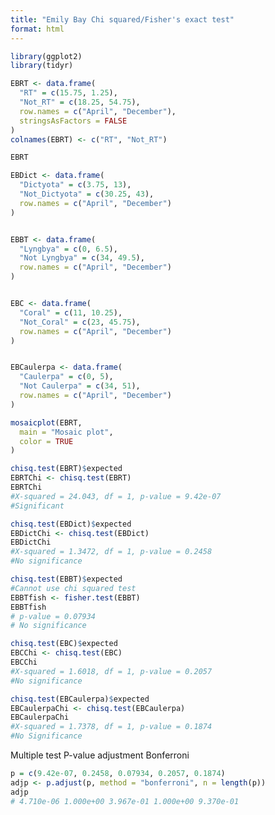 ```yaml
---
title: "Emily Bay Chi squared/Fisher's exact test"
format: html
---
```


```r
library(ggplot2)
library(tidyr)
```

```r
EBRT <- data.frame(
  "RT" = c(15.75, 1.25),
  "Not_RT" = c(18.25, 54.75),
  row.names = c("April", "December"),
  stringsAsFactors = FALSE
)
colnames(EBRT) <- c("RT", "Not_RT")

EBRT

EBDict <- data.frame(
  "Dictyota" = c(3.75, 13),
  "Not_Dictyota" = c(30.25, 43),
  row.names = c("April", "December")
)


EBBT <- data.frame(
  "Lyngbya" = c(0, 6.5),
  "Not Lyngbya" = c(34, 49.5),
  row.names = c("April", "December")
)


EBC <- data.frame(
  "Coral" = c(11, 10.25),
  "Not_Coral" = c(23, 45.75),
  row.names = c("April", "December")
)


EBCaulerpa <- data.frame(
  "Caulerpa" = c(0, 5),
  "Not Caulerpa" = c(34, 51),
  row.names = c("April", "December")
)
```

```r
mosaicplot(EBRT,
  main = "Mosaic plot",
  color = TRUE
)
```

```r
chisq.test(EBRT)$expected
EBRTChi <- chisq.test(EBRT)
EBRTChi
#X-squared = 24.043, df = 1, p-value = 9.42e-07
#Significant

chisq.test(EBDict)$expected
EBDictChi <- chisq.test(EBDict)
EBDictChi
#X-squared = 1.3472, df = 1, p-value = 0.2458
#No significance

chisq.test(EBBT)$expected
#Cannot use chi squared test
EBBTfish <- fisher.test(EBBT)
EBBTfish
# p-value = 0.07934
# No significance

chisq.test(EBC)$expected
EBCChi <- chisq.test(EBC)
EBCChi
#X-squared = 1.6018, df = 1, p-value = 0.2057
#No significance

chisq.test(EBCaulerpa)$expected
EBCaulerpaChi <- chisq.test(EBCaulerpa)
EBCaulerpaChi
#X-squared = 1.7378, df = 1, p-value = 0.1874
#No Significance
```

Multiple test P-value adjustment Bonferroni
```r
p = c(9.42e-07, 0.2458, 0.07934, 0.2057, 0.1874)
adjp <- p.adjust(p, method = "bonferroni", n = length(p))
adjp
# 4.710e-06 1.000e+00 3.967e-01 1.000e+00 9.370e-01
```
